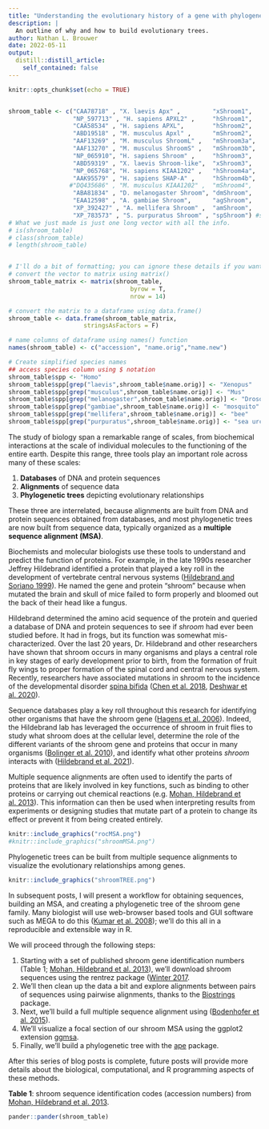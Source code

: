 ```yaml
---
title: "Understanding the evolutionary history of a gene with phylogenetic trees"
description: |
  An outline of why and how to build evolutionary trees.
author: Nathan L. Brouwer
date: 2022-05-11
output:
  distill::distill_article:
    self_contained: false
---
```



```r
knitr::opts_chunk$set(echo = TRUE)


shroom_table <- c("CAA78718" , "X. laevis Apx" ,         "xShroom1",
                  "NP_597713" , "H. sapiens APXL2" ,     "hShroom1",
                  "CAA58534" , "H. sapiens APXL",        "hShroom2",
                  "ABD19518" , "M. musculus Apxl" ,      "mShroom2",
                  "AAF13269" , "M. musculus ShroomL" ,   "mShroom3a",
                  "AAF13270" , "M. musculus ShroomS" ,   "mShroom3b",
                  "NP_065910", "H. sapiens Shroom" ,     "hShroom3",
                  "ABD59319" , "X. laevis Shroom-like",  "xShroom3",
                  "NP_065768", "H. sapiens KIAA1202" ,   "hShroom4a",
                  "AAK95579" , "H. sapiens SHAP-A" ,     "hShroom4b",
                 #"DQ435686" , "M. musculus KIAA1202" ,  "mShroom4",
                  "ABA81834" , "D. melanogaster Shroom", "dmShroom",
                  "EAA12598" , "A. gambiae Shroom",      "agShroom",
                  "XP_392427" , "A. mellifera Shroom" ,  "amShroom",
                  "XP_783573" , "S. purpuratus Shroom" , "spShroom") #sea urchin
# What we just made is just one long vector with all the info.
# is(shroom_table)
# class(shroom_table)
# length(shroom_table)


# I'll do a bit of formatting; you can ignore these details if you want
# convert the vector to matrix using matrix()
shroom_table_matrix <- matrix(shroom_table,
                                  byrow = T,
                                  nrow = 14)

# convert the matrix to a dataframe using data.frame()
shroom_table <- data.frame(shroom_table_matrix, 
                     stringsAsFactors = F)

# name columns of dataframe using names() function
names(shroom_table) <- c("accession", "name.orig","name.new")

# Create simplified species names
## access species column using $ notation
shroom_table$spp <- "Homo"
shroom_table$spp[grep("laevis",shroom_table$name.orig)] <- "Xenopus"
shroom_table$spp[grep("musculus",shroom_table$name.orig)] <- "Mus"
shroom_table$spp[grep("melanogaster",shroom_table$name.orig)] <- "Drosophila"
shroom_table$spp[grep("gambiae",shroom_table$name.orig)] <- "mosquito"
shroom_table$spp[grep("mellifera",shroom_table$name.orig)] <- "bee"
shroom_table$spp[grep("purpuratus",shroom_table$name.orig)] <- "sea urchin"


```


The study of biology span a remarkable range of scales, from biochemical interactions at the scale of individual molecules to the functioning of the entire earth.  Despite this range, three tools play an important role across many of these scales: 

1. **Databases** of DNA and protein sequences  
1. **Alignments** of sequence data
1. **Phylogenetic trees** depicting evolutionary relationships

These three are interrelated, because alignments are built from DNA and protein sequences obtained from databases, and most phylogenetic trees are now built from sequence data, typically organized as a **multiple sequence alignment (MSA)**.  

Biochemists and molecular biologists use these tools to understand and predict the function of proteins.  For example, in the late 1990s researcher Jeffrey Hildebrand identified a protein that played a key roll in the development of vertebrate central nervous systems ([Hildebrand and Soriano 1999](https://www.sciencedirect.com/science/article/pii/S0092867400815378)).  He named the gene and protein "shroom" because when mutated the brain and skull of mice failed to form properly and bloomed out the back of their head like a fungus. 

Hildebrand determined the amino acid sequence of the protein and queried a database of DNA and protein sequences to see if *shroom* had ever been studied before.  It had in frogs, but its function was somewhat mis-characterized.  Over the last 20 years, Dr. Hildebrand and other researchers have shown that shroom occurs in many organisms and plays a central role in key stages of early development prior to birth, from the formation of fruit fly wings to proper formation of the spinal cord and central nervous system.  Recently, researchers have associated mutations in shroom to the incidence of the developmental disorder [spina bifida](https://www.cdc.gov/ncbddd/spinabifida/facts.html#:~:text=Spina%20bifida%20is%20a%20condition,not%20close%20all%20the%20way) ([Chen et al. 2018](https://link.springer.com/article/10.1007/s00439-017-1864-x), [Deshwar et al. 2020](https://onlinelibrary.wiley.com/doi/full/10.1111/cge.13804?casa_token=tL5doP9UXF8AAAAA%3AdouI80akWyKA-F7Td6RNtCt_EhN8lvMmqqXZp9Z8X2_N1VnjwbreUgzsBV_ufEgcJfRUOOsLSub3UMA)).  

Sequence databases play a key roll throughout this research for identifying other organisms that have the shroom gene ([Hagens et al. 2006](https://bmcmolcellbiol.biomedcentral.com/articles/10.1186/1471-2121-7-18)).  Indeed, the Hildebrand lab has leveraged the occurrence of shroom in fruit flies to study what shroom does at the cellular level, determine the role of the different variants of the shroom gene and proteins that occur in many organisms ([Bolinger et al. 2010](https://anatomypubs.onlinelibrary.wiley.com/doi/full/10.1002/dvdy.22326?casa_token=QaKkh-Gpj30AAAAA%3AJc4Ec-f13P2mseiOO1Cf0ib4Lqb7uoMuQ366d1sMjGrGMAjjxhdS_u580z2IZJ6wX_cqXQn_LssC31I)), and identify what other proteins *shroom* interacts with ([Hildebrand et al. 2021](https://journals.biologists.com/bio/article/10/2/bio055640/222728/A-modifier-screen-identifies-regulators-of)).

Multiple sequence alignments are often used to identify the parts of proteins that are likely involved in key functions, such as binding to other proteins or carrying out chemical reactions (e.g. [Mohan, Hildebrand et al. 2013](https://journals.plos.org/plosone/article?id=10.1371/journal.pone.0081075)).  This information can then be used when interpreting results from experiments or designing studies that mutate part of a protein to change its effect or prevent it from being created entirely.


```r
knitr::include_graphics("rocMSA.png")
#knitr::include_graphics("shroomMSA.png")
```



Phylogenetic trees can be built from multiple sequence alignments to visualize the evolutionary relationships among genes.  


```r
knitr::include_graphics("shroomTREE.png")
```


In subsequent posts, I will present a workflow for obtaining sequences, building an MSA, and creating a phylogenetic tree of the shroom gene family.  Many biologist will use web-browser based tools and GUI software such as MEGA to do this ([Kumar et al. 2008](https://academic.oup.com/bib/article/9/4/299/267027?login=true)); we'll do this all in a reproducible and extensible way in R.   

We will proceed through the following steps:

1. Starting with a set of published shroom gene identification numbers (Table 1; [Mohan, Hildebrand et al. 2013](https://journals.plos.org/plosone/article?id=10.1371/journal.pone.0081075)), we'll download shroom sequences using the rentrez package ([Winter 2017](https://peerj.com/preprints/3179/).
1. We'll then clean up the data a bit and explore alignments between pairs of sequences using pairwise alignments, thanks to the [Biostrings](https://bioconductor.org/packages/release/bioc/html/Biostrings.html) package.
1. Next, we'll build a full multiple sequence alignment using ([Bodenhofer et al. 2015](https://academic.oup.com/bioinformatics/article/31/24/3997/197486?login=true)).
1. We'll visualize a focal section of our shroom MSA using the ggplot2 extension [ggmsa](http://yulab-smu.top/ggmsa/articles/ggmsa.html#:~:text=ggmsa%20is%20a%20package%20designed,R%20extremely%20simple%20and%20powerful).
1. Finally, we'll build a phylogenetic tree with the [ape](https://cran.r-project.org/web/packages/ape/index.html) package.

 
After this series of blog posts is complete, future posts will provide more details about the biological, computational, and R programming aspects of these methods.


**Table 1**: shroom sequence identification codes (accession numbers) from  [Mohan, Hildebrand et al. 2013](https://journals.plos.org/plosone/article?id=10.1371/journal.pone.0081075).
```r
pander::pander(shroom_table)
```







